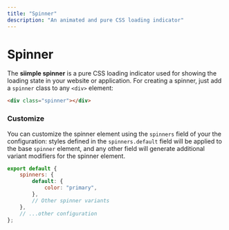 ```yaml
---
title: "Spinner"
description: "An animated and pure CSS loading indicator"
---
```


# Spinner

The **siimple spinner** is a pure CSS loading indicator used for showing the loading state in your website or application. For creating a spinner, just add a `spinner` class to any `<div>` element:

```html live=true align=center
<div class="spinner"></div>
```

### Customize

You can customize the spinner element using the `spinners` field of your the configuration: styles defined in the `spinners.default` field will be applied to the base `spinner` element, and any other field will generate additional variant modifiers for the spinner element.

```js title=siimple.config.js
export default {
    spinners: {
        default: {
            color: "primary",
        },
        // Other spinner variants
    },
    // ...other configuration
};
```
